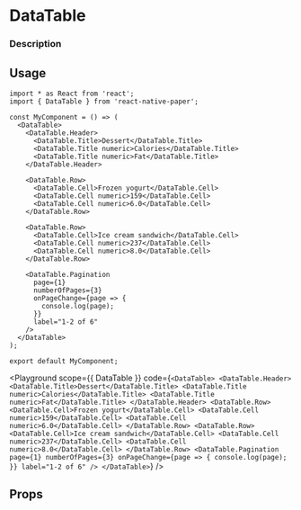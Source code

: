 
# DataTable

### Description

## Usage

```tsx
import * as React from 'react';
import { DataTable } from 'react-native-paper';

const MyComponent = () => (
  <DataTable>
    <DataTable.Header>
      <DataTable.Title>Dessert</DataTable.Title>
      <DataTable.Title numeric>Calories</DataTable.Title>
      <DataTable.Title numeric>Fat</DataTable.Title>
    </DataTable.Header>

    <DataTable.Row>
      <DataTable.Cell>Frozen yogurt</DataTable.Cell>
      <DataTable.Cell numeric>159</DataTable.Cell>
      <DataTable.Cell numeric>6.0</DataTable.Cell>
    </DataTable.Row>

    <DataTable.Row>
      <DataTable.Cell>Ice cream sandwich</DataTable.Cell>
      <DataTable.Cell numeric>237</DataTable.Cell>
      <DataTable.Cell numeric>8.0</DataTable.Cell>
    </DataTable.Row>

    <DataTable.Pagination
      page={1}
      numberOfPages={3}
      onPageChange={page => {
        console.log(page);
      }}
      label="1-2 of 6"
    />
  </DataTable>
);

export default MyComponent;
```

<Playground
  scope={{ DataTable }}
  code={`
<DataTable>
  <DataTable.Header>
    <DataTable.Title>Dessert</DataTable.Title>
    <DataTable.Title numeric>Calories</DataTable.Title>
    <DataTable.Title numeric>Fat</DataTable.Title>
  </DataTable.Header>
  <DataTable.Row>
    <DataTable.Cell>Frozen yogurt</DataTable.Cell>
    <DataTable.Cell numeric>159</DataTable.Cell>
    <DataTable.Cell numeric>6.0</DataTable.Cell>
  </DataTable.Row>
  <DataTable.Row>
    <DataTable.Cell>Ice cream sandwich</DataTable.Cell>
    <DataTable.Cell numeric>237</DataTable.Cell>
    <DataTable.Cell numeric>8.0</DataTable.Cell>
  </DataTable.Row>
  <DataTable.Pagination
    page={1}
    numberOfPages={3}
    onPageChange={page => {
      console.log(page);
    }}
    label="1-2 of 6"
  />
</DataTable>
`}
/>

## Props